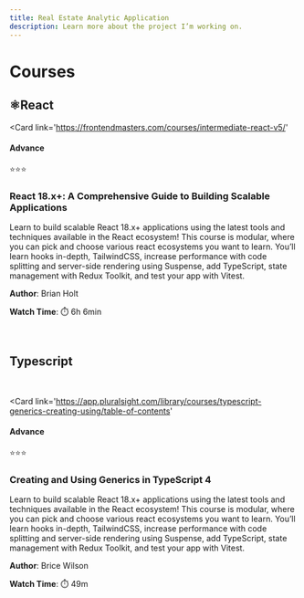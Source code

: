 ```yaml
---
title: Real Estate Analytic Application
description: Learn more about the project I’m working on.
---
```


# Courses

<span>

## ⚛️React

</span>

<Card 
	link='https://frontendmasters.com/courses/intermediate-react-v5/'
>
<Row slot="row" justifyContent='space-between'>
<Col slot="col" >

#### Advance

</Col>
<Col slot="col">⭐⭐⭐</Col>
</Row>

### React 18.x+: A Comprehensive Guide to Building Scalable Applications

Learn to build scalable React 18.x+ applications using the latest tools and techniques available in the React ecosystem! This course is modular, where you can pick and choose various react ecosystems you want to learn. You’ll learn hooks in-depth, TailwindCSS, increase performance with code splitting and server-side rendering using Suspense, add TypeScript, state management with Redux Toolkit, and test your app with Vitest.

<Row justifyContent='space-between'>
<Col>

**Author**: Brian Holt

</Col>
<Col>

**Watch Time**: ⏱️ 6h 6min

</Col>
</Row>
</Card>

<br />


<span>

## Typescript

</span>



<br/>

<Card 
	link='https://app.pluralsight.com/library/courses/typescript-generics-creating-using/table-of-contents'
>
<Row justifyContent='space-between'>
<Col>

#### Advance

</Col>
<Col>⭐⭐⭐</Col>
</Row>

### Creating and Using Generics in TypeScript 4

Learn to build scalable React 18.x+ applications using the latest tools and techniques available in the React ecosystem! This course is modular, where you can pick and choose various react ecosystems you want to learn. You’ll learn hooks in-depth, TailwindCSS, increase performance with code splitting and server-side rendering using Suspense, add TypeScript, state management with Redux Toolkit, and test your app with Vitest.

<Row justifyContent='space-between'>
<Col>

**Author**: Brice Wilson

</Col>
<Col>

**Watch Time**: ⏱️ 49m

</Col>
</Row>
</Card>
